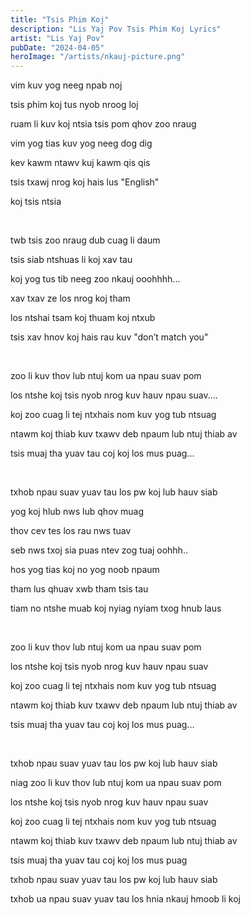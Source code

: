 ```yaml
---
title: "Tsis Phim Koj"
description: "Lis Yaj Pov Tsis Phim Koj Lyrics"
artist: "Lis Yaj Pov"
pubDate: "2024-04-05"
heroImage: "/artists/nkauj-picture.png"
---
```


vim kuv yog neeg npab noj

tsis phim koj tus nyob nroog loj

ruam li kuv koj ntsia tsis pom qhov zoo nraug

vim yog tias kuv yog neeg dog dig

kev kawm ntawv kuj kawm qis qis

tsis txawj nrog koj hais lus "English"

koj tsis ntsia

<br />

twb tsis zoo nraug dub cuag li daum

tsis siab ntshuas li koj xav tau

koj yog tus tib neeg zoo nkauj ooohhhh...

xav txav ze los nrog koj tham

los ntshai tsam koj thuam koj ntxub

tsis xav hnov koj hais rau kuv "don’t match you"

<br />

zoo li kuv thov lub ntuj kom ua npau suav pom

los ntshe koj tsis nyob nrog kuv hauv npau suav....

koj zoo cuag li tej ntxhais nom kuv yog tub ntsuag

ntawm koj thiab kuv txawv deb npaum lub ntuj thiab av

tsis muaj tha yuav tau coj koj los mus puag...

<br />

txhob npau suav yuav tau los pw koj lub hauv siab

yog koj hlub nws lub qhov muag

thov cev tes los rau nws tuav

seb nws txoj sia puas ntev zog tuaj oohhh..

hos yog tias koj no yog noob npaum

tham lus qhuav xwb tham tsis tau

tiam no ntshe muab koj nyiag nyiam txog hnub laus

<br />

zoo li kuv thov lub ntuj kom ua npau suav pom

los ntshe koj tsis nyob nrog kuv hauv npau suav

koj zoo cuag li tej ntxhais nom kuv yog tub ntsuag

ntawm koj thiab kuv txawv deb npaum lub ntuj thiab av

tsis muaj tha yuav tau coj koj los mus puag...

<br />

txhob npau suav yuav tau los pw koj lub hauv siab

niag zoo li kuv thov lub ntuj kom ua npau suav pom

los ntshe koj tsis nyob nrog kuv hauv npau suav

koj zoo cuag li tej ntxhais nom kuv yog tub ntsuag

ntawm koj thiab kuv txawv deb npaum lub ntuj thiab av

tsis muaj tha yuav tau coj koj los mus puag

txhob npau suav yuav tau los pw koj lub hauv siab

txhob ua npau suav yuav tau los hnia nkauj hmoob li koj
